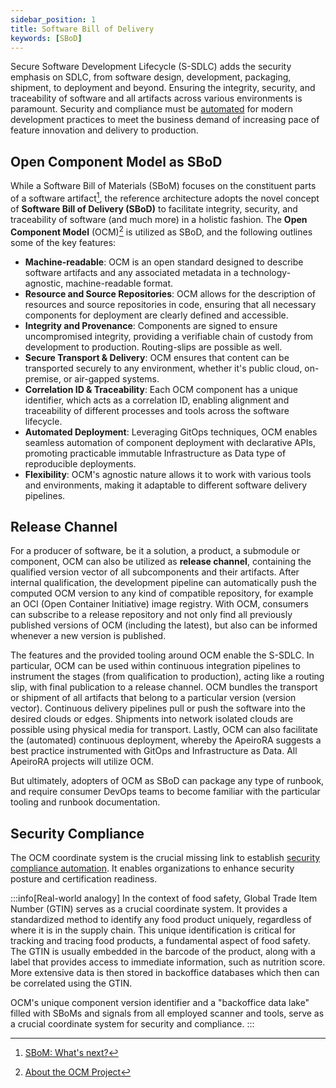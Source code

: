 ```yaml
---
sidebar_position: 1
title: Software Bill of Delivery
keywords: [SBoD]
---
```


Secure Software Development Lifecycle (S-SDLC) adds the security emphasis on SDLC, from software design, development, packaging, shipment, to deployment and beyond. Ensuring the integrity, security, and traceability of software and all artifacts across various environments is paramount. Security and compliance must be [automated](./../../security/security-compliance-automation/index.mdx) for modern development practices to meet the business demand of increasing pace of feature innovation and delivery to production.

## Open Component Model as SBoD
While a Software Bill of Materials (SBoM) focuses on the constituent parts of a software artifact[^1], the reference architecture adopts the novel concept of **Software Bill of Delivery (SBoD)** to facilitate integrity, security, and traceability of software (and much more) in a holistic fashion. The **<Project name="ocm">Open Component Model</Project>** (OCM)[^2] is utilized as SBoD, and the following outlines some of the key features:

- **Machine-readable**: OCM is an open standard designed to describe software artifacts and any associated metadata in a technology-agnostic, machine-readable format.
- **Resource and Source Repositories**: OCM allows for the description of resources and source repositories in code, ensuring that all necessary components for deployment are clearly defined and accessible.
- **Integrity and Provenance**: Components are signed to ensure uncompromised integrity, providing a verifiable chain of custody from development to production. Routing-slips are possible as well.
- **Secure Transport & Delivery**: OCM ensures that content can be transported securely to any environment, whether it's public cloud, on-premise, or air-gapped systems.
- **Correlation ID & Traceability**: Each OCM component has a unique identifier, which acts as a correlation ID, enabling alignment and traceability of different processes and tools across the software lifecycle.
- **Automated Deployment**: Leveraging GitOps techniques, OCM enables seamless automation of component deployment with declarative APIs, promoting practicable  immutable Infrastructure as Data type of reproducible deployments.
- **Flexibility**: OCM's agnostic nature allows it to work with various tools and environments, making it adaptable to different software delivery pipelines.

<ApeiroFigure src="https://raw.githubusercontent.com/open-component-model/ocm-spec/refs/heads/main/doc/OCM-Ecosystem.png"
  alt="Open Component Model"
  caption="Open Component Model"
  source="Open Component Model specification"
  sourceLink="https://github.com/open-component-model/ocm-spec/blob/main/README.md#open-component-model-ocm"
  width="100%"/>

## Release Channel

For a producer of software, be it a solution, a product, a submodule or component, OCM can also be utilized as **release channel**, containing the qualified version vector of all subcomponents and their artifacts. After internal qualification, the development pipeline can automatically push the computed OCM version to any kind of compatible repository, for example an OCI (Open Container Initiative) image registry. With OCM, consumers can subscribe to a release repository and not only find all previously published versions of OCM (including the latest), but also can be informed whenever a new version is published.

The features and the provided tooling around OCM enable the S-SDLC. In particular, OCM can be used within continuous integration pipelines to instrument the stages (from qualification to production), acting like a routing slip, with final publication to a release channel. OCM bundles the transport or shipment of all artifacts that belong to a particular version (version vector). Continuous delivery pipelines pull or push the software into the desired clouds or edges. Shipments into network isolated clouds are possible using physical media for transport. Lastly, OCM can also facilitate the (automated) continuous deployment, whereby the ApeiroRA suggests a best practice instrumented with GitOps and Infrastructure as Data. All ApeiroRA projects will utilize OCM.

But ultimately, adopters of OCM as SBoD can package any type of runbook, and require consumer DevOps teams to become familiar with the particular tooling and runbook documentation.

## Security Compliance

The OCM coordinate system is the crucial missing link to establish [security compliance automation](./../../security/security-compliance-automation/index.mdx). It enables organizations to enhance security posture and certification readiness.

:::info[Real-world analogy]
In the context of food safety, Global Trade Item Number (GTIN) serves as a crucial coordinate system. It provides a standardized method to identify any food product uniquely, regardless of where it is in the supply chain. This unique identification is critical for tracking and tracing food products, a fundamental aspect of food safety. The GTIN is usually embedded in the barcode of the product, along with a label that provides access to immediate information, such as nutrition score. More extensive data is then stored in backoffice databases which then can be correlated using the GTIN.

OCM's unique component version identifier and a "backoffice data lake" filled with SBoMs and signals from all employed scanner and tools, serve as a crucial coordinate system for security and compliance.
:::

[^1]: [SBoM: What's next?](https://archive.fosdem.org/2024/schedule/event/fosdem-2024-2939-sbom-what-s-next-/)
[^2]: [About the OCM Project](https://ocm.software/docs/overview/about/)